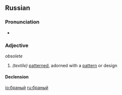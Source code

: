 ==Russian==
===Pronunciation===
* {{IPA|/ˈbranɨj/|lang=ru}}

===Adjective===
{{ru-adj|head=бра́ный|tr=brányj}} ''obsolete''

# ''(textile)'' [[pattern]]ed, adorned with a [[pattern]] or design

====Declension====
{{ru-adjective1|бран|бра́н|||||о}}

[[io:браный]]
[[ru:браный]]
